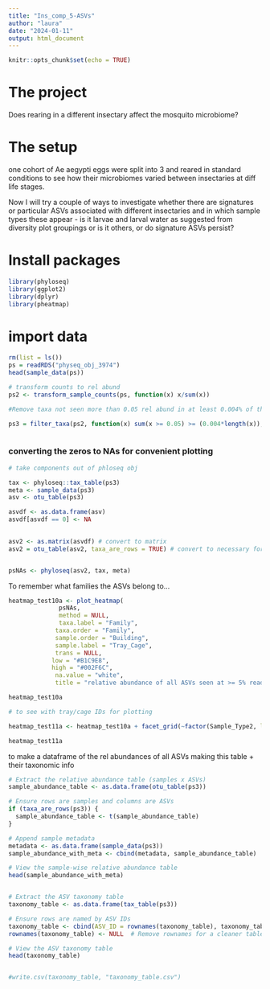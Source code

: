 ---
title: "Ins_comp_5-ASVs"
author: "laura"
date: "2024-01-11"
output: html_document
---

```{r setup, include=FALSE}
knitr::opts_chunk$set(echo = TRUE)
```


# The project

Does rearing in a different insectary affect the mosquito microbiome?

# The setup

one cohort of Ae aegypti eggs were split into 3 and reared in standard conditions to see how their microbiomes varied between insectaries at diff life stages.


Now I will try a couple of ways to investigate whether there are signatures or particular ASVs associated with different insectaries and in which sample types these appear - is it larvae and larval water as suggested from diversity plot groupings or is it others, or do signature ASVs persist?

# Install packages

```{r}

library(phyloseq)
library(ggplot2)
library(dplyr) 
library(pheatmap)
```

# import data

```{r}

rm(list = ls()) 
ps = readRDS("physeq_obj_3974") 
head(sample_data(ps))

```


```{r}

# transform counts to rel abund
ps2 <- transform_sample_counts(ps, function(x) x/sum(x))

#Remove taxa not seen more than 0.05 rel abund in at least 0.004% of the samples (this equals 1 sample as there are 244 in total). This protects against an OTU with small mean & trivially large C.V. (I can't work out how to say - in any one sample)

ps3 = filter_taxa(ps2, function(x) sum(x >= 0.05) >= (0.004*length(x)), TRUE) # this has 34 ASVs



```


### converting the zeros to NAs for convenient plotting


```{r}
# take components out of phloseq obj

tax <- phyloseq::tax_table(ps3)
meta <- sample_data(ps3)
asv <- otu_table(ps3)

asvdf <- as.data.frame(asv)
asvdf[asvdf == 0] <- NA 
  

asv2 <- as.matrix(asvdf) # convert to matrix
asv2 = otu_table(asv2, taxa_are_rows = TRUE) # convert to necessary format  to make phyloseq object


psNAs <- phyloseq(asv2, tax, meta)  

```


To remember what families the ASVs belong to...

```{r}
heatmap_test10a <- plot_heatmap(
              psNAs, 
              method = NULL,
              taxa.label = "Family",
             taxa.order = "Family",
             sample.order = "Building",
             sample.label = "Tray_Cage",
             trans = NULL,
            low = "#B1C9E8",
            high = "#002F6C",
             na.value = "white",
             title = "relative abundance of all ASVs seen at >= 5% reads in >= 1 sample")

heatmap_test10a


```


```{r}

# to see with tray/cage IDs for plotting

heatmap_test11a <- heatmap_test10a + facet_grid(~factor(Sample_Type2, levels=c("Water", "FishFood", "LarvalWater", "Larva", "Sugar", "AdultFemale")), scales = "free_x", space = "free_x") 

heatmap_test11a 

```

to make a dataframe of the rel abundances of all ASVs making this table + their taxonomic info




```{r}

# Extract the relative abundance table (samples x ASVs)
sample_abundance_table <- as.data.frame(otu_table(ps3))

# Ensure rows are samples and columns are ASVs
if (taxa_are_rows(ps3)) {
  sample_abundance_table <- t(sample_abundance_table)
}

# Append sample metadata
metadata <- as.data.frame(sample_data(ps3))
sample_abundance_with_meta <- cbind(metadata, sample_abundance_table)

# View the sample-wise relative abundance table
head(sample_abundance_with_meta)


# Extract the ASV taxonomy table
taxonomy_table <- as.data.frame(tax_table(ps3))

# Ensure rows are named by ASV IDs
taxonomy_table <- cbind(ASV_ID = rownames(taxonomy_table), taxonomy_table)
rownames(taxonomy_table) <- NULL  # Remove rownames for a cleaner table

# View the ASV taxonomy table
head(taxonomy_table)


#write.csv(taxonomy_table, "taxonomy_table.csv")


```




